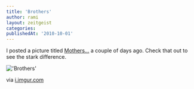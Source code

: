 ```yaml
---
title: 'Brothers'
author: rami
layout: zeitgeist
categories:
publishedAt: '2010-10-01'
---
```


I posted a picture titled [Mothers...](/zeitgeist/2010-09-26-mothers) a couple of days ago. Check that out to see the stark difference.

!['Brothers'](/assets/images/content/zeitgeist/brothers.jpg)

via <a href="http://i.imgur.com/5kYnJ.jpg">i.imgur.com</a>
  
